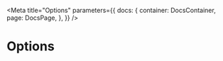 
<Meta
    title="Options"
    parameters={{
        docs: {
            container: DocsContainer,
            page: DocsPage,
        },
    }}
/>

# Options
